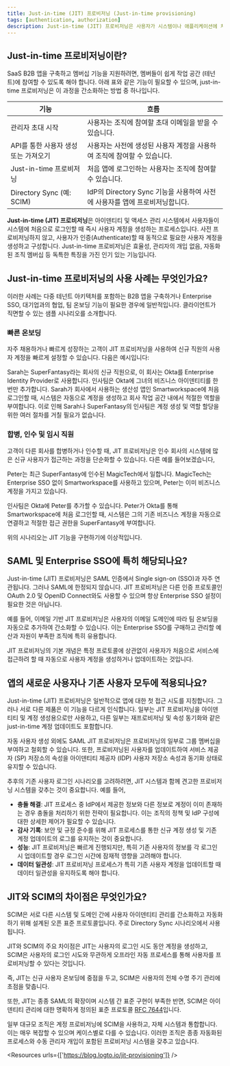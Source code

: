 ```yaml
---
title: Just-in-time (JIT) 프로비저닝 (Just-in-time provisioning)
tags: [authentication, authorization]
description: Just-in-time (JIT) 프로비저닝은 사용자가 시스템이나 애플리케이션에 처음 접근하려 할 때, 사용자 계정을 동적으로 자동 생성하는 아이덴티티 및 액세스 관리 (IAM) 프로세스입니다. 이 접근 방식은 온보딩 프로세스를 간소화하고, 필요할 때만 사용자 계정이 생성되도록 보장하여 관리 부담을 줄이고 보안을 향상시킵니다.
---
```


## Just-in-time 프로비저닝이란?

SaaS B2B 앱을 구축하고 멤버십 기능을 지원하려면, 멤버들이 쉽게 작업 공간 (테넌트)에 참여할 수 있도록 해야 합니다. 아래 표와 같은 기능이 필요할 수 있으며, just-in-time 프로비저닝은 이 과정을 간소화하는 방법 중 하나입니다.

| 기능 | 흐름 |
| --- | --- |
| 관리자 초대 시작 | 사용자는 조직에 참여할 초대 이메일을 받을 수 있습니다. |
| API를 통한 사용자 생성 또는 가져오기 | 사용자는 사전에 생성된 사용자 계정을 사용하여 조직에 참여할 수 있습니다. |
| Just-in-time 프로비저닝 | 처음 앱에 로그인하는 사용자는 조직에 참여할 수 있습니다. |
| Directory Sync (예: SCIM) | IdP의 Directory Sync 기능을 사용하여 사전에 사용자를 앱에 프로비저닝합니다. |

**Just-in-time (JIT) 프로비저닝**은 아이덴티티 및 액세스 관리 시스템에서 사용자들이 시스템에 처음으로 로그인할 때 즉시 사용자 계정을 생성하는 프로세스입니다. 사전 프로비저닝하지 않고, 사용자가 인증(Authenticate)할 때 동적으로 필요한 사용자 계정을 생성하고 구성합니다. Just-in-time 프로비저닝은 효율성, 관리자의 개입 없음, 자동화된 조직 멤버십 등 독특한 특징을 가진 인기 있는 기능입니다.

## Just-in-time 프로비저닝의 사용 사례는 무엇인가요?

이러한 사례는 다중 테넌트 아키텍처를 포함하는 B2B 앱을 구축하거나 Enterprise SSO, 대기업과의 협업, 팀 온보딩 기능이 필요한 경우에 일반적입니다. 클라이언트가 직면할 수 있는 샘플 시나리오를 소개합니다.

### 빠른 온보딩

자주 채용하거나 빠르게 성장하는 고객이 JIT 프로비저닝을 사용하여 신규 직원의 사용자 계정을 빠르게 설정할 수 있습니다. 다음은 예시입니다:

Sarah는 SuperFantasy라는 회사의 신규 직원으로, 이 회사는 Okta를 Enterprise Identity Provider로 사용합니다. 인사팀은 Okta에 그녀의 비즈니스 아이덴티티를 한 번만 추가합니다. Sarah가 회사에서 사용하는 생산성 앱인 Smartworkspace에 처음 로그인할 때, 시스템은 자동으로 계정을 생성하고 회사 작업 공간 내에서 적절한 역할을 부여합니다. 이로 인해 Sarah나 SuperFantasy의 인사팀은 계정 생성 및 역할 할당을 위한 여러 절차를 거칠 필요가 없습니다.

### 합병, 인수 및 임시 직원

고객이 다른 회사를 합병하거나 인수할 때, JIT 프로비저닝은 인수 회사의 시스템에 많은 신규 사용자가 접근하는 과정을 단순화할 수 있습니다. 다른 예를 들어보겠습니다,

Peter는 최근 SuperFantasy에 인수된 MagicTech에서 일합니다. MagicTech는 Enterprise SSO 없이 Smartworkspace를 사용하고 있으며, Peter는 이미 비즈니스 계정을 가지고 있습니다.

인사팀은 Okta에 Peter를 추가할 수 있습니다. Peter가 Okta를 통해 Smartworkspace에 처음 로그인할 때, 시스템은 그의 기존 비즈니스 계정을 자동으로 연결하고 적절한 접근 권한을 SuperFantasy에 부여합니다.

위의 시나리오는 JIT 기능을 구현하기에 이상적입니다.

## SAML 및 Enterprise SSO에 특히 해당되나요?

Just-in-time (JIT) 프로비저닝은 SAML 인증에서 Single sign-on (SSO)과 자주 연관됩니다. 그러나 SAML에 한정되지 않습니다. JIT 프로비저닝은 다른 인증 프로토콜인 OAuth 2.0 및 OpenID Connect와도 사용할 수 있으며 항상 Enterprise SSO 설정이 필요한 것은 아닙니다.

예를 들어, 이메일 기반 JIT 프로비저닝은 사용자의 이메일 도메인에 따라 팀 온보딩을 자동으로 추가하여 간소화할 수 있습니다. 이는 Enterprise SSO를 구매하고 관리할 예산과 자원이 부족한 조직에 특히 유용합니다.

JIT 프로비저닝의 기본 개념은 특정 프로토콜에 상관없이 사용자가 처음으로 서비스에 접근하려 할 때 자동으로 사용자 계정을 생성하거나 업데이트하는 것입니다.

## 앱의 새로운 사용자나 기존 사용자 모두에 적용되나요?

Just-in-time (JIT) 프로비저닝은 일반적으로 앱에 대한 첫 접근 시도를 지칭합니다. 그러나 서로 다른 제품은 이 기능을 다르게 인식합니다. 일부는 JIT 프로비저닝을 아이덴티티 및 계정 생성용으로만 사용하고, 다른 일부는 재프로비저닝 및 속성 동기화와 같은 just-in-time 계정 업데이트도 포함합니다.

자동 사용자 생성 외에도 SAML JIT 프로비저닝은 프로비저닝의 일부로 그룹 멤버십을 부여하고 철회할 수 있습니다. 또한, 프로비저닝된 사용자를 업데이트하여 서비스 제공자 (SP) 저장소의 속성을 아이덴티티 제공자 (IDP) 사용자 저장소 속성과 동기화 상태로 유지할 수 있습니다.

추후의 기존 사용자 로그인 시나리오를 고려하려면, JIT 시스템과 함께 견고한 프로비저닝 시스템을 갖추는 것이 중요합니다. 예를 들어,

- **충돌 해결**: JIT 프로세스 중 IdP에서 제공한 정보와 다른 정보로 계정이 이미 존재하는 경우 충돌을 처리하기 위한 전략이 필요합니다. 이는 조직의 정책 및 IdP 구성에 대한 상세한 제어가 필요할 수 있습니다.
- **감사 기록**: 보안 및 규정 준수를 위해 JIT 프로세스를 통한 신규 계정 생성 및 기존 계정 업데이트의 로그를 유지하는 것이 중요합니다.
- **성능**: JIT 프로비저닝은 빠르게 진행되지만, 특히 기존 사용자의 정보를 각 로그인 시 업데이트할 경우 로그인 시간에 잠재적 영향을 고려해야 합니다.
- **데이터 일관성**: JIT 프로비저닝 프로세스가 특히 기존 사용자 계정을 업데이트할 때 데이터 일관성을 유지하도록 해야 합니다.

## JIT와 SCIM의 차이점은 무엇인가요?

SCIM은 서로 다른 시스템 및 도메인 간에 사용자 아이덴티티 관리를 간소화하고 자동화하기 위해 설계된 오픈 표준 프로토콜입니다. 주로 Directory Sync 시나리오에서 사용됩니다.

JIT와 SCIM의 주요 차이점은 JIT는 사용자의 로그인 시도 동안 계정을 생성하고, SCIM은 사용자의 로그인 시도와 무관하게 오프라인 자동 프로세스를 통해 사용자를 프로비저닝할 수 있다는 것입니다.

즉, JIT는 신규 사용자 온보딩에 중점을 두고, SCIM은 사용자의 전체 수명 주기 관리에 초점을 맞춥니다.

또한, JIT는 종종 SAML의 확장이며 시스템 간 표준 구현이 부족한 반면, SCIM은 아이덴티티 관리에 대한 명확하게 정의된 표준 프로토콜 [RFC 7644](https://datatracker.ietf.org/doc/html/rfc7644)입니다.

일부 대규모 조직은 계정 프로비저닝에 SCIM을 사용하고, 자체 시스템과 통합합니다. 이는 매우 복잡할 수 있으며 케이스별로 다를 수 있습니다. 이러한 조직은 종종 자동화된 프로세스와 수동 관리자 개입이 포함된 프로비저닝 시스템을 갖추고 있습니다.

<Resources urls={['https://blog.logto.io/jit-provisioning']} />
